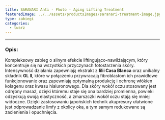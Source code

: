 ```yaml
---
title: SARANARI Anti - Photo - Aging Lifting Treatment
featuredImage: ../../assets/productsImages/saranari-treatment-image.jpg
type: zabiegi
categories:
  - twarz
---
```



<Saranari />

---

<h3>Opis:</h3>

Kompleksowy zabieg o silnym efekcie liftingująco-nawilżającym, który koncentruje się na wszystkich przyczynach fotostarzenia skóry. Intensywność działania zapewniają ekstrakt z **lilii Casa Blanca** oraz unikalny składnik **GL II**, które w połączeniu przywracają fibroblastom ich prawidłowe funkcjonowanie oraz zapewniają optymalną produkcję i ochronę włókien kolagenu oraz kwasu hialuronowego.
Dla skóry wokół oczu stosowany jest odrębny masaż, dzięki któremu staje się ona bardziej promienna, powieki odzyskują swoją elastyczność, a zmarszczki wokół oczu stają się mniej widoczne. Dzięki zastosowaniu japońskich technik akupresury ułatwione jest odprowadzanie limfy z okolicy oka, a tym samym redukowane są zacienienia i opuchnięcia.
